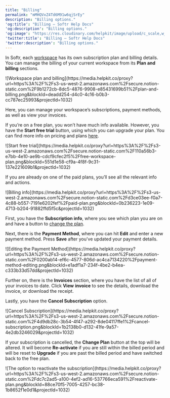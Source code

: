 ```yaml
---
title: "Billing"
permalink: "mMHQVxZ4Td6M91w6qjSrEy"
description: "Billing options."
'og:title': "Billing – Softr Help Docs"
'og:description': "Billing options."
'og:image': "https://res.cloudinary.com/helpkit/image/upload/c_scale,w_700,q_auto/v1674219840/softrdocs_meta_OG_Image_Url_258f31c013.png"
'twitter:title': "Billing – Softr Help Docs"
'twitter:description': "Billing options."
---
```

In Softr, each [workspace](/workspace-and-billing/jZP6yaeXMiJCuB6HhS4xKd/workspaces-and-applications/kTbEWSYXhBCbtTB4K9dpKs) has its own subscription plan and billing details. You can manage the billing of your current workspace from its **Plan and billing** sections.
<Frame caption="Workspace plan and billing">![Workspace plan and billing](https://media.helpkit.co/proxy?url=https%3A%2F%2Fs3-us-west-2.amazonaws.com%2Fsecure.notion-static.com%2F9b1272cb-8dc5-4876-9908-e85431699b51%2Fplan-and-billing.png&blockId=deadd254-d4c0-4c16-b0b3-cc787ec25993&projectId=1032)</Frame>

Here, you can manage your workspace’s subscriptions, payment methods, as well as view your invoices.

If you’re on a free plan, you won’t have much info available. However, you have the **Start free trial** button, using which you can upgrade your plan. You can find more info on pricing and plans [here](/workspace-and-billing/jZP6yaeXMiJCuB6HhS4xKd/pricing-and-plans/7KRUMnHZSU6oMLjzJM84ie).
<Frame caption="Start free trial">![Start free trial](https://media.helpkit.co/proxy?url=https%3A%2F%2Fs3-us-west-2.amazonaws.com%2Fsecure.notion-static.com%2F110a56b3-e7bb-4e10-ae9b-cdcf9cfec2f5%2Ffree-workspace-plan.png&blockId=551d1e58-cf9a-4f8f-9c31-137e221609b1&projectId=1032)</Frame>

If you are already on one of the paid plans, you’ll see all the relevant info and actions.
<Frame caption="Billing info">![Billing info](https://media.helpkit.co/proxy?url=https%3A%2F%2Fs3-us-west-2.amazonaws.com%2Fsecure.notion-static.com%2Fd3ce03ee-f0a7-4c88-b557-7191e6202fef%2Fpaid-plan.png&blockId=0b236223-1e09-4713-b204-91882ffd5f5c&projectId=1032)</Frame>

First, you have the **Subscription info**, where you see which plan you are on and have a button to [change the plan](/workspace-and-billing/jZP6yaeXMiJCuB6HhS4xKd/pricing-and-plans/7KRUMnHZSU6oMLjzJM84ie).

Next, there is the **Payment Method**, where you can hit **Edit** and enter a new payment method. Press **Save** after you've updated your payment details.
<Frame caption="Editing the Payment Method">![Editing the Payment Method](https://media.helpkit.co/proxy?url=https%3A%2F%2Fs3-us-west-2.amazonaws.com%2Fsecure.notion-static.com%2F0200ab14-ef6c-4577-806d-ac4ca7134220%2Fpayment-method-editing.png&blockId=e1adf1a7-234f-4be2-b4ea-c333b33d57dd&projectId=1032)</Frame>

Further on, there is the **Invoices** section, where you have the list of all of your invoices to date. Click **View** **invoice** to see the details, download the invoice, or download the receipt.

Lastly, you have the **Cancel Subscription** option.
<Frame caption="Cancel Subscription">![Cancel Subscription](https://media.helpkit.co/proxy?url=https%3A%2F%2Fs3-us-west-2.amazonaws.com%2Fsecure.notion-static.com%2F4d9db28c-3b54-4f47-a292-8de04117ffe1%2Fcancel-subscription.png&blockId=1b2138b0-d132-41fe-9a57-4e2db3246029&projectId=1032)</Frame>

If your subscription is cancelled, the **Change Plan** button at the top will be altered. It will become **Re-activate** if you are still within the billed period and will be reset to **Upgrade** if you are past the billed period and have switched back to the free plan.
<Frame caption="The option to reactivate the subscription">![The option to reactivate the subscription](https://media.helpkit.co/proxy?url=https%3A%2F%2Fs3-us-west-2.amazonaws.com%2Fsecure.notion-static.com%2Fdc7c2ad5-a100-4ef2-ad16-537766eca591%2Freactivate-plan.png&blockId=88ce70f5-7005-4257-bc38-1b8652f1e0d1&projectId=1032)</Frame>
